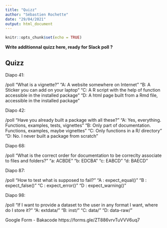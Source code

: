 ```yaml
---
title: "Quizz"
author: "Sébastien Rochette"
date: "29/04/2021"
output: html_document
---
```


```r
knitr::opts_chunk$set(echo = TRUE)
```

**Write additionnal quizz here, ready for Slack poll ?**

## Quizz

Diapo 41:

/poll "What is a vignette?" "A: A website somewhere on Internet" "B: A Sticker you can add on your laptop" "C: A R script with the help of function accessible in the installed package" "D: A html page built from a Rmd file, accessible in the installed package"


Diapo 42: 

/poll "Have you already built a package with all these?" "A: Yes, everything. Functions, examples, tests, vignettes" "B: Only part of documentation. Functions, examples, maybe vignettes" "C: Only functions in a R/ directory" "D: No. I never built a package from scratch"


Diapo 68:

/poll "What is the correct order for documentation to be correclty associate to files and folders?" "a: ACBDE" "b: EDCBA" "c: EABCD" "d: BAECD"

Diapo 87:

/poll "How to test what is supposed to fail?" "A : expect_equal()" "B : expect_false()" "C : expect_error()" "D : expect_warning()"

Diapo 98:

/poll "If I want to provide a dataset to the user in any format I want, where do I store it?" "A: extdata/" "B: inst/" "C: data/" "D: data-raw/"


Google Form - Bakacode
https://forms.gle/ZT886vrvTuVVV6uq7

